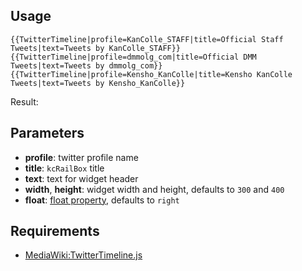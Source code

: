 <includeonly><div class="kcRailBox" style="float:{{{float|right}}}">
<div class="kcRailTitle"><p>{{{title|}}}</p></div>
<div class="kcRailContent">
<div class="twitter-timeline-wrapper" data-width="{{{width|300}}}" data-height="{{{height|400}}}" data-profile="{{{profile|}}}" data-text="{{{text|}}}"></div>
</div>
</div></includeonly><noinclude>
==Usage==
<pre>
{{TwitterTimeline|profile=KanColle_STAFF|title=Official Staff Tweets|text=Tweets by KanColle_STAFF}}
{{TwitterTimeline|profile=dmmolg_com|title=Official DMM Tweets|text=Tweets by dmmolg_com}}
{{TwitterTimeline|profile=Kensho_KanColle|title=Kensho KanColle Tweets|text=Tweets by Kensho_KanColle}}
</pre>
Result:
{{TwitterTimeline|profile=KanColle_STAFF|title=Official Staff Tweets|text=Tweets by KanColle_STAFF}}
{{TwitterTimeline|profile=dmmolg_com|title=Official DMM Tweets|text=Tweets by dmmolg_com}}
{{TwitterTimeline|profile=Kensho_KanColle|title=Kensho KanColle Tweets|text=Tweets by Kensho_KanColle}}
{{clear}}
==Parameters==
* '''profile''': twitter profile name
* '''title''': <code>kcRailBox</code> title
* '''text''': text for widget header
* '''width''', '''height''': widget width and height, defaults to <code>300</code> and <code>400</code>
* '''float''': [http://www.w3schools.com/cssref/pr_class_float.asp float property], defaults to <code>right</code>
==Requirements==
* [[MediaWiki:TwitterTimeline.js]]
</noinclude>